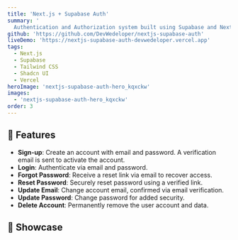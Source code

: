 ```yaml
---
title: 'Next.js + Supabase Auth'
summary: '
  Authentication and Authorization system built using Supabase and Next.js, with complete account management features.'
github: 'https://github.com/DevWedeloper/nextjs-supabase-auth'
liveDemo: 'https://nextjs-supabase-auth-devwedeloper.vercel.app'
tags:
  - Next.js
  - Supabase
  - Tailwind CSS
  - Shadcn UI
  - Vercel
heroImage: 'nextjs-supabase-auth-hero_kqxckw'
images:
  - 'nextjs-supabase-auth-hero_kqxckw'
order: 3
---
```



<ProjectSummary
  title={frontmatter.title}
  summary={frontmatter.summary}
  github={frontmatter.github}
  liveDemo={frontmatter.liveDemo}
  tags={frontmatter.tags}
  heroImage={frontmatter.heroImage}
/>

## 🔐 Features

- **Sign-up**: Create an account with email and password. A verification email is sent to activate the account.
- **Login**: Authenticate via email and password.
- **Forgot Password**: Receive a reset link via email to recover access.
- **Reset Password**: Securely reset password using a verified link.
- **Update Email**: Change account email, confirmed via email verification.
- **Update Password**: Change password for added security.
- **Delete Account**: Permanently remove the user account and data.

## 🧠 Showcase

<Carousel client:visible images={frontmatter.images} />
